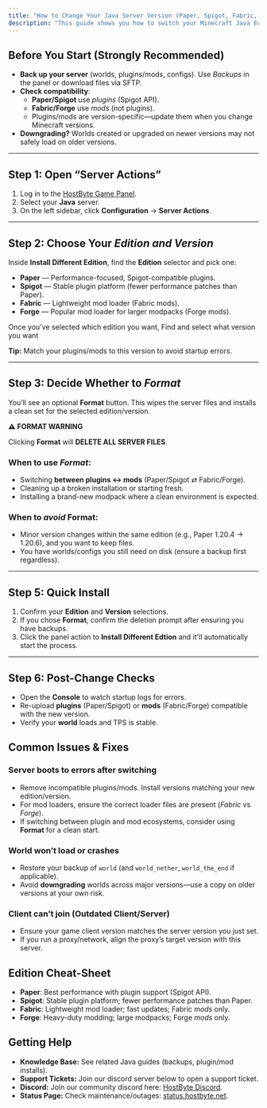 ```yaml
---
title: "How to Change Your Java Server Version (Paper, Spigot, Fabric, Forge)"
description: "This guide shows you how to switch your Minecraft Java Edition server’s edition (Paper, Spigot, Fabric, Forge) and game version using the HostByte Game Panel. It also covers when (and when not) to use the Format option."
---
```


## Before You Start (Strongly Recommended)

- **Back up your server** (worlds, plugins/mods, configs). Use _Backups_ in the panel or download files via SFTP.
- **Check compatibility**:
  - **Paper/Spigot** use _plugins_ (Spigot API).
  - **Fabric/Forge** use _mods_ (not plugins).
  - Plugins/mods are version-specific—update them when you change Minecraft versions.
- **Downgrading?** Worlds created or upgraded on newer versions may not safely load on older versions.

---

## Step 1: Open “Server Actions”

1. Log in to the [<u>HostByte Game Panel</u>](https://game.hostbyte.net/).
2. Select your **Java** server.
3. On the left sidebar, click **Configuration** → **Server Actions**.

---

## Step 2: Choose Your _Edition and Version_

Inside **Install Different Edition**, find the **Edition** selector and pick one:

- **Paper** — Performance-focused, Spigot-compatible plugins.
- **Spigot** — Stable plugin platform (fewer performance patches than Paper).
- **Fabric** — Lightweight mod loader (Fabric mods).
- **Forge** — Popular mod loader for larger modpacks (Forge mods).

Once you've selected which edition you want, Find and select what version you want

**Tip:** Match your plugins/mods to this version to avoid startup errors.

---

## Step 3: Decide Whether to _Format_

You’ll see an optional **Format** button. This wipes the server files and installs a clean set for the selected edition/version.

**⚠️ FORMAT WARNING**

Clicking **Format** will **DELETE ALL SERVER FILES**.

### When to use _Format_:

- Switching **between plugins ↔ mods** (Paper/Spigot ⇄ Fabric/Forge).
- Cleaning up a broken installation or starting fresh.
- Installing a brand-new modpack where a clean environment is expected.

### When to _avoid_ Format:

- Minor version changes within the same edition (e.g., Paper 1.20.4 → 1.20.6), and you want to keep files.
- You have worlds/configs you still need on disk (ensure a backup first regardless).

---

## Step 5: Quick Install

1. Confirm your **Edition** and **Version** selections.
2. If you chose **Format**, confirm the deletion prompt after ensuring you have backups.
3. Click the panel action to **Install Different Edtion** and it'll automatically start the process.

---

## Step 6: Post-Change Checks

- Open the **Console** to watch startup logs for errors.
- Re-upload **plugins** (Paper/Spigot) or **mods** (Fabric/Forge) compatible with the new version.
- Verify your **world** loads and TPS is stable.

## Common Issues & Fixes

### Server boots to errors after switching

- Remove incompatible plugins/mods. Install versions matching your new edition/version.
- For mod loaders, ensure the correct loader files are present (_Fabric_ vs _Forge_).
- If switching between plugin and mod ecosystems, consider using **Format** for a clean start.

### World won’t load or crashes

- Restore your backup of `world` (and `world_nether`, `world_the_end` if applicable).
- Avoid **downgrading** worlds across major versions—use a copy on older versions at your own risk.

### Client can’t join (Outdated Client/Server)

- Ensure your game client version matches the server version you just set.
- If you run a proxy/network, align the proxy’s target version with this server.

## Edition Cheat-Sheet

- **Paper**: Best performance with plugin support (Spigot API).
- **Spigot**: Stable plugin platform; fewer performance patches than Paper.
- **Fabric**: Lightweight mod loader; fast updates; Fabric _mods_ only.
- **Forge**: Heavy-duty modding; large modpacks; Forge _mods_ only.

## Getting Help

- **Knowledge Base:** See related Java guides (backups, plugin/mod installs).
- **Support Tickets:** Join our discord server below to open a support ticket.
- **Discord:** Join our community discord here: [HostByte Discord](https://discord.gg/KUHW6QYzH6).
- **Status Page:** Check maintenance/outages: [<u>status.hostbyte.net</u>](https://status.hostbyte.net/).